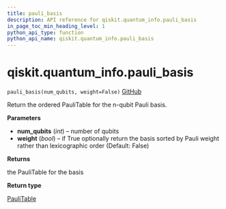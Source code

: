 ```yaml
---
title: pauli_basis
description: API reference for qiskit.quantum_info.pauli_basis
in_page_toc_min_heading_level: 1
python_api_type: function
python_api_name: qiskit.quantum_info.pauli_basis
---
```


# qiskit.quantum\_info.pauli\_basis

<span id="qiskit.quantum_info.pauli_basis" />

`pauli_basis(num_qubits, weight=False)` [GitHub](https://github.com/qiskit/qiskit/tree/stable/0.17/qiskit/quantum_info/operators/symplectic/pauli_utils.py "view source code")

Return the ordered PauliTable for the n-qubit Pauli basis.

**Parameters**

*   **num\_qubits** (*int*) – number of qubits
*   **weight** (*bool*) – if True optionally return the basis sorted by Pauli weight rather than lexicographic order (Default: False)

**Returns**

the PauliTable for the basis

**Return type**

[PauliTable](qiskit.quantum_info.PauliTable "qiskit.quantum_info.PauliTable")

